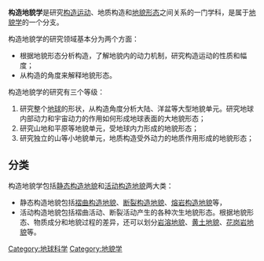 '''构造地貌学'''是研究[[构造运动|构造运动]]、地质构造和[[地貌学|地貌形态]]之间关系的一门学科，是属于[[地貌学|地貌学]]的一个分支。

构造地貌学的研究领域基本分为两个方面：
*根据地貌形态分析构造，了解地貌内的动力机制，研究构造运动的性质和幅度；
*从构造的角度来解释地貌形态。

构造地貌学的研究有三个等级：
#研究整个[[地球|地球]]的形状，从构造角度分析大陆、洋盆等大型地貌单元。研究地球内部动力和宇宙动力的作用如何形成地球表面的大地貌形态；
#研究山地和平原等地貌单元，受地球内力形成的地貌形态；
#研究独立的山等小地貌单元，地质构造受外动力的地质作用形成的地貌形态；
==分类==
构造地貌学包括[[静态构造地貌|静态构造地貌]]和[[活动构造地貌|活动构造地貌]]两大类：
*静态构造地貌包括[[褶曲构造地貌|褶曲构造地貌]]、[[断裂构造地貌|断裂构造地貌]]、[[熔岩构造地貌|熔岩构造地貌]]等，
*活动构造地貌包括褶曲活动、断裂活动产生的各种次生地貌形态。根据地貌形态、物质成分和地貌过程的差异，还可以划分[[岩溶地貌|岩溶地貌]]、[[黄土地貌|黄土地貌]]、[[花岗岩地貌|花岗岩地貌]]等。

{{地貌学}}


[[Category:地球科学|Category:地球科学]]
[[Category:地貌学|Category:地貌学]]